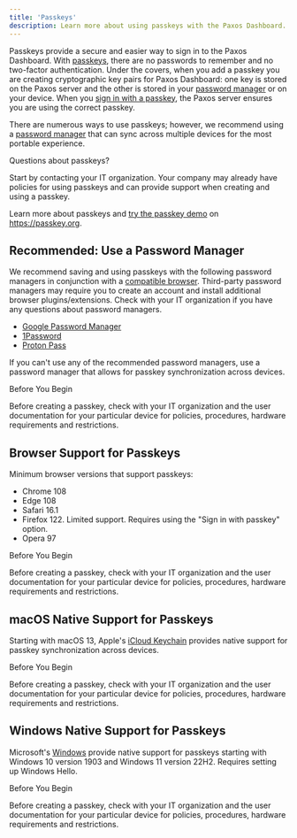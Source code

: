 ```yaml
---
title: 'Passkeys'
description: Learn more about using passkeys with the Paxos Dashboard.
---
```



Passkeys provide a secure and easier way to sign in to the Paxos Dashboard.
With [passkeys](https://passkey.org/), there are no passwords to remember and no two-factor authentication.
Under the covers, when you add a passkey you are creating cryptographic key pairs for Paxos Dashboard: one key is stored on the Paxos server and the other is stored in your [password manager](#recommended-managers) or on your device.
When you [sign in with a passkey](/dashboard/signin#passkey), the Paxos server ensures you are using the correct passkey.

There are numerous ways to use passkeys; however, we recommend using a [password manager](#recommended-managers) that can sync across multiple devices for the most portable experience.

<Tip>

 Questions about passkeys?

Start by contacting your IT organization.
Your company may already have policies for using passkeys and can provide support when creating and using a passkey.

Learn more about passkeys and [try the passkey demo](https://passkey.org/) on https://passkey.org.

</Tip>

## Recommended: Use a Password Manager

We recommend saving and using passkeys with the following password managers in conjunction with a [compatible browser](#passkey-browsers).
Third-party password managers may require you to create an account and install additional browser plugins/extensions.
Check with your IT organization if you have any questions about password managers.

- [Google Password Manager](https://support.google.com/chrome/answer/13168025)
- [1Password](https://support.1password.com/save-use-passkeys/)
- [Proton Pass](https://proton.me/support/pass-use-passkeys) 

If you can't use any of the recommended password managers, use a password manager that allows for passkey synchronization across devices.

<Tip>

 Before You Begin

Before creating a passkey, check with your IT organization and the user documentation for your particular device for policies, procedures, hardware requirements and restrictions.

</Tip>

## Browser Support for Passkeys

Minimum browser versions that support passkeys:

- Chrome 108
- Edge 108
- Safari 16.1
- Firefox 122. Limited support. Requires using the "Sign in with passkey" option.
- Opera 97

<Tip>

 Before You Begin

Before creating a passkey, check with your IT organization and the user documentation for your particular device for policies, procedures, hardware requirements and restrictions.

</Tip>

## macOS Native Support for Passkeys

Starting with macOS 13, Apple's [iCloud Keychain](https://support.apple.com/guide/passwords/passkeys-mchl4af65d1a/mac) provides native support for passkey synchronization across devices.

<Tip>

 Before You Begin

Before creating a passkey, check with your IT organization and the user documentation for your particular device for policies, procedures, hardware requirements and restrictions.

</Tip>

## Windows Native Support for Passkeys

Microsoft's [Windows](https://learn.microsoft.com/en-us/windows/security/identity-protection/passkeys/?tabs=windows%2Cintune) provide native support for passkeys starting with Windows 10 version 1903 and Windows 11 version 22H2. Requires setting up Windows Hello.

<Tip>

 Before You Begin

Before creating a passkey, check with your IT organization and the user documentation for your particular device for policies, procedures, hardware requirements and restrictions.

</Tip>
